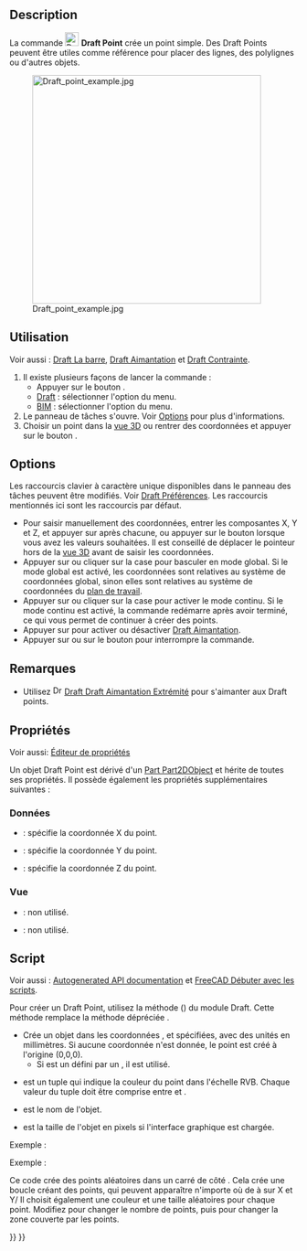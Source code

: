 <languages/>

{{Docnav/fr
|[[Draft_BezCurve/fr|Courbe de Bézier]]
|[[Draft_Facebinder/fr|Surface liée]]
|[[Draft_Workbench/fr|Atelier Draft]]
|IconL=Draft_BezCurve.svg 
|IconR=Draft_Facebinder.svg 
|IconC=Workbench_Draft.svg
}}

{{GuiCommand/fr
|Name=Draft Point
|Name/fr=Draft Point
|MenuLocation=Draft : Formes → Point<br><br>BIM : Formes 2D → Point
|Workbenches=[[Draft_Workbench/fr|Draft]], [[BIM_Workbench/fr|BIM]]
|Version=0.7
}}

==Description==

La commande [[Image:Draft_Point.svg|24px]] '''Draft Point''' crée un point simple. Des Draft Points peuvent être utiles comme référence pour placer des lignes, des polylignes ou d'autres objets.

[[Image:Draft_point_example.jpg|400px]]

<span id="Usage"></span>
==Utilisation==

Voir aussi : [[Draft_Tray/fr|Draft La barre]], [[Draft_Snap/fr|Draft Aimantation]] et [[Draft_Constrain/fr|Draft Contrainte]].

# Il existe plusieurs façons de lancer la commande :
#* Appuyer sur le bouton {{Button|[[Image:Draft_Point.svg|16px]] [[Draft_Point/fr|Point]]}}.
#* [[Draft_Workbench/fr|Draft]] : sélectionner l'option {{MenuCommand|Formes → [[Image:Draft_Point.svg|16px]] Point}} du menu.
#* [[BIM_Workbench/fr|BIM]] : sélectionner l'option {{MenuCommand|Formes 2D → [[Image:Draft_Point.svg|16px]] Point}} du menu.
# Le panneau de tâches {{MenuCommand|Point}} s'ouvre. Voir [[#Options|Options]] pour plus d'informations.
# Choisir un point dans la [[3D_view/fr|vue 3D]] ou rentrer des coordonnées et appuyer sur le bouton {{Button|[[Image:Draft_AddPoint.svg|16px]] Entrer un point}}.

==Options==

Les raccourcis clavier à caractère unique disponibles dans le panneau des tâches peuvent être modifiés. Voir [[Draft_Preferences/fr|Draft Préférences]]. Les raccourcis mentionnés ici sont les raccourcis par défaut.

* Pour saisir manuellement des coordonnées, entrer les composantes X, Y et Z, et appuyer sur {{KEY|Entrée}} après chacune, ou appuyer sur le bouton {{Button|[[Image:Draft_AddPoint.svg|16px]] Entrer un point}} lorsque vous avez les valeurs souhaitées. Il est conseillé de déplacer le pointeur hors de la [[3D_view/fr|vue 3D]] avant de saisir les coordonnées.
* Appuyer sur {{KEY|G}} ou cliquer sur la case {{MenuCommand|Global}} pour basculer en mode global. Si le mode global est activé, les coordonnées sont relatives au système de coordonnées global, sinon elles sont relatives au système de coordonnées du [[Draft_SelectPlane/fr|plan de travail]].
* Appuyer sur {{KEY|N}} ou cliquer sur la case {{MenuCommand|Continuer}} pour activer le mode continu. Si le mode continu est activé, la commande redémarre après avoir terminé, ce qui vous permet de continuer à créer des points.
* Appuyer sur {{KEY|S}} pour activer ou désactiver [[Draft_Snap/fr|Draft Aimantation]].
* Appuyer sur {{KEY|Échap}} ou sur le bouton {{Button|Fermer}} pour interrompre la commande.

<span id="Notes"></span>
==Remarques==

* Utilisez [[Image:Draft_Snap_Endpoint.svg|16px]] [[Draft_Snap_Endpoint/fr|Draft Draft Aimantation Extrémité]] pour s'aimanter aux Draft points.

<span id="Properties"></span>
==Propriétés==

Voir aussi: [[Property_editor/fr|Éditeur de propriétés]]

Un objet Draft Point est dérivé d'un [[Part_Part2DObject/fr|Part Part2DObject]] et hérite de toutes ses propriétés. Il possède également les propriétés supplémentaires suivantes :

<span id="Data"></span>
===Données===

{{TitleProperty|Draft}}

* {{PropertyData|X|Distance}} : spécifie la coordonnée X du point.
* {{PropertyData|Y|Distance}} : spécifie la coordonnée Y du point.
* {{PropertyData|Z|Distance}} : spécifie la coordonnée Z du point.

<span id="View"></span>
=== Vue ===

{{TitleProperty|Draft}}

* {{PropertyView|Pattern|Enumeration|Hidden}} : non utilisé.
* {{PropertyView|Pattern Size|Float|Hidden}} : non utilisé.

<span id="Scripting"></span>
==Script==

Voir aussi : [https://freecad.github.io/SourceDoc/ Autogenerated API documentation] et [[FreeCAD_Scripting_Basics/fr|FreeCAD Débuter avec les scripts]].

Pour créer un Draft Point, utilisez la méthode {{incode|make_point}} ({{Version/fr|0.19}}) du module Draft. Cette méthode remplace la méthode dépréciée {{incode|makePoint}}.

{{Code|code=
point = make_point(X=0, Y=0, Z=0, color=None, name="Point", point_size=5)
point = make_point(point, Y=0, Z=0, color=None, name="Point", point_size=5)
}}

* Crée un objet {{incode|point}} dans les coordonnées {{incode|X}}, {{incode|Y}} et {{incode|Z}} spécifiées, avec des unités en millimètres. Si aucune coordonnée n'est donnée, le point est créé à l'origine (0,0,0).
** Si {{incode|X}} est un {{incode|point}} défini par un {{incode|FreeCAD.Vector}}, il est utilisé.
* {{incode|color}} est un tuple {{incode|(R, G, B)}} qui indique la couleur du point dans l'échelle RVB. Chaque valeur du tuple doit être comprise entre {{incode|0}} et {{incode|1}}.
* {{incode|name}} est le nom de l'objet.
* {{incode|point_size}} est la taille de l'objet en pixels si l'interface graphique est chargée.

Exemple :

{{Code|code=
import FreeCAD as App
import Draft

doc = App.newDocument()

point1 = Draft.make_point(1600, 1400, 0)

p2 = App.Vector(-3200, 1800, 0)
point2 = Draft.make_point(p2, color=(0.5, 0.3, 0.6), point_size=10)

doc.recompute()
}}

Exemple :

Ce code crée des {{incode|N}} points aléatoires dans un carré de côté {{incode|2L}}. Cela crée une boucle créant des {{incode|N}} points, qui peuvent apparaître n'importe où de {{incode|-L}} à {{incode|+ L}} sur X et Y/ Il choisit également une couleur et une taille aléatoires pour chaque point. Modifiez {{incode|N}} pour changer le nombre de points, puis {{incode|L}} pour changer la zone couverte par les points.

{{Code|code=
import random
import FreeCAD as App
import Draft

doc = App.newDocument()

L = 1000
centered = App.Placement(App.Vector(-L, -L, 0), App.Rotation())
rectangle = Draft.make_rectangle(2*L, 2*L, placement=centered)

N = 10
for i in range(N):
    x = 2*L*random.random() - L
    y = 2*L*random.random() - L
    z = 0
    r = random.random()
    g = random.random()
    b = random.random()
    size = 15*random.random() + 5
    Draft.make_point(x, y, z, color=(r, g, b), point_size=size)

doc.recompute()
}}


{{Docnav/fr
|[[Draft_BezCurve/fr|Courbe de Bézier]]
|[[Draft_Facebinder/fr|Surface liée]]
|[[Draft_Workbench/fr|Atelier Draft]]
|IconL=Draft_BezCurve.svg 
|IconR=Draft_Facebinder.svg 
|IconC=Workbench_Draft.svg
}}

{{Draft Tools navi{{#translation:}}}}
{{Userdocnavi{{#translation:}}}}